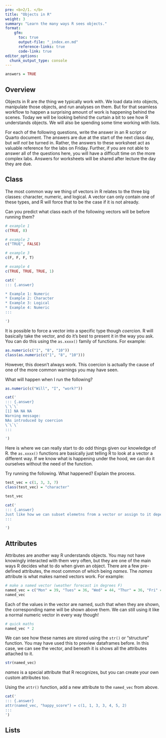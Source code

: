 ```yaml
---
pre: <b>2/1. </b>
title: "Objects in R"
weight: 3
summary: "Learn the many ways R sees objects."
format:
    gfm:
      toc: true
      output-file: "_index.en.md"
      reference-links: true
      code-link: true
editor_options: 
  chunk_output_type: console
---
```


```r
answers = TRUE
```

## Overview

Objects in R are *the* thing we typically work with. We load data into objects, manipulate those objects, and run analyses on them. But for that seamless workflow to happen a surprising amount of work is happening behind the scenes. Today we will be looking behind the curtain a bit to see how R understands objects. We will also be spending some time working with lists. 

For each of the following questions, write the answer in an R script or Quarto document. The answers are due at the start of the next class day, but *will not* be turned in. Rather, the answers to these worksheet act as valuable reference for the labs on Friday. Further, if you are not able to answer all of the questions here, you will have a difficult time on the more complex labs. Answers for worksheets will be shared after lecture the day they are due.

## Class

The most common way we thing of vectors in R relates to the three big classes: character, numeric, and logical. A vector can only contain one of these types, and R will force that to be the case if it is not already.

::: {.question}

Can you predict what class each of the following vectors will be before running them?

```r
# example 1
c(TRUE, 8)

# example 2
c("TRUE", FALSE)

# example 3
c(F, F, F, T)

# example 4
c(TRUE, TRUE, TRUE, 1)
```

:::

```r
cat('
::: {.answer}

* Example 1: Numeric
* Example 2: Character
* Example 3: Logical
* Example 4: Numeric
:::

')
```

It is possible to force a vector into a specific type though *coercion*. R will basically take the vector, and do it's best to present it in the way you ask. You can do this using the `as.xxxx()` family of functions. For example:

```r
as.numeric(c("1", "8", "10"))
class(as.numeric(c("1", "8", "10")))
```

However, this doesn't always work. This coercion is actually the cause of one of the more common warnings you may have seen. 

::: {.question}

What will happen when I run the following?

```r
as.numeric(c("Will", "I", "work?"))
```

:::

```r
cat('
::: {.answer}
\`\`\`
[1] NA NA NA
Warning message:
NAs introduced by coercion 
\`\`\`
:::

')
```

Here is where we can really start to do odd things given our knowledge of R. the `as.xxxx()` functions are basically just telling R to look at a vector a different way. If we know what is happening under the hood, we can do it ourselves without the need of the function.


::: {.question}

Try running the following. What happened? Explain the process.

```r
test_vec = c(1, 3, 3, 7)
class(test_vec) = "character"

test_vec
```

:::

```r
cat('
::: {.answer}
Just like how we can subset elemetns from a vector or assign to it depending on what side of the equal sign our objects are, we can do the same with object classes. Rather than use an `as.xxxx()` function to turn this numeric vector into a character, we changed by editing the class ourselves. 
:::

')
```

## Attributes

Attributes are another way R understands objects. You may not have knowingly interacted with them very often, but they are one of the main ways R decides what to do when given an object. There are a few pre-defined attributes, the most common of which being *names*. The *names* attribute is what makes named vectors work. For example:

```r
# make a named vector (weather forecast in degrees F)
named_vec = c("Mon" = 39, "Tues" = 36, "Wed" = 44, "Thur" = 36, "Fri" = 44, "Sat" = 45, "Sun" = 37)
named_vec
```

Each of the values in the vector are named, such that when they are shown, the corresponding name will be shown above them. We can still using it like a normal numeric vector in every way though!

```r
# quick maths
named_vec * 2
```

We can see how these names are stored using the `str()` or "structure" function. You may have used this to preview dataframes before. In this case, we can see the vector, and beneath it is shows all the attributes attached to it. 

```r
str(named_vec)
```

*names* is a special attribute that R recognizes, but you can create your own custom attributes too.

::: {.question}

Using the `attr()` function, add a new attribute to the `named_vec` from above. 

:::

```r
cat('
::: {.answer}
attr(named_vec, "happy_score") = c(1, 1, 3, 3, 4, 5, 2)
:::
')
```




## Lists

















